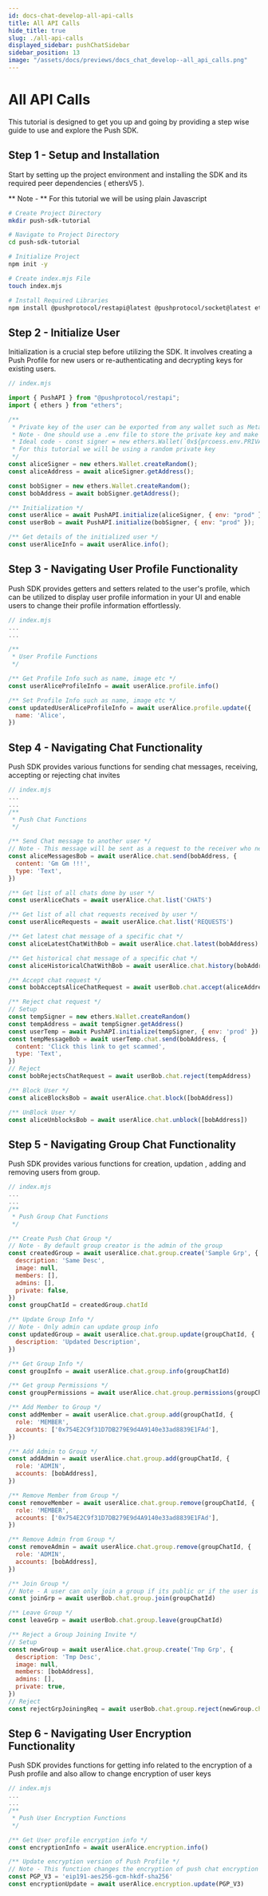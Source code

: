 ```yaml
---
id: docs-chat-develop-all-api-calls
title: All API Calls
hide_title: true
slug: ./all-api-calls
displayed_sidebar: pushChatSidebar
sidebar_position: 13
image: "/assets/docs/previews/docs_chat_develop--all_api_calls.png"
---
```


# All API Calls

This tutorial is designed to get you up and going by providing a step wise guide to use and explore the Push SDK.


<Head>
  <title>Push SDK APIs playground tutorial | Push Chat | Push Documentation</title>
</Head>


## Step 1 - Setup and Installation

Start by setting up the project environment and installing the SDK and its required peer dependencies ( ethersV5 ).

** Note - ** For this tutorial we will be using plain Javascript

<Tabs className="codetabs" groupId="code-examples">
  <TabItem value="js" attributes={{className: "codetab js"}} default>

```bash
# Create Project Directory
mkdir push-sdk-tutorial

# Navigate to Project Directory
cd push-sdk-tutorial

# Initialize Project
npm init -y

# Create index.mjs File
touch index.mjs

# Install Required Libraries
npm install @pushprotocol/restapi@latest @pushprotocol/socket@latest ethers@^5.7

```

  </TabItem>
</Tabs>

## Step 2 - Initialize User

Initialization is a crucial step before utilizing the SDK. It involves creating a Push Profile for new users or re-authenticating and decrypting keys for existing users.

<Tabs className="codetabs" groupId="code-examples">
  <TabItem value="js" attributes={{className: "codetab js"}} default>

```js
// index.mjs

import { PushAPI } from "@pushprotocol/restapi";
import { ethers } from "ethers";

/**
 * Private key of the user can be exported from any wallet such as Metamask
 * Note - One should use a .env file to store the private key and make sure it is not committed to the repository
 * Ideal code - const signer = new ethers.Wallet(`0x${prcoess.env.PRIVATE_KEY}`)
 * For this tutorial we will be using a random private key
 */
const aliceSigner = new ethers.Wallet.createRandom();
const aliceAddress = await aliceSigner.getAddress();

const bobSigner = new ethers.Wallet.createRandom();
const bobAddress = await bobSigner.getAddress();

/** Initialization */
const userAlice = await PushAPI.initialize(aliceSigner, { env: "prod" });
const userBob = await PushAPI.initialize(bobSigner, { env: "prod" });

/** Get details of the initialized user */
const userAliceInfo = await userAlice.info();
```

  </TabItem>
</Tabs>

## Step 3 - Navigating User Profile Functionality

Push SDK provides getters and setters related to the user's profile, which can be utilized to display user profile information in your UI and enable users to change their profile information effortlessly.

<Tabs className="codetabs" groupId="code-examples">
  <TabItem value="js" attributes={{className: "codetab js"}} default>

```js
// index.mjs
...
...

/**
 * User Profile Functions
 */

/** Get Profile Info such as name, image etc */
const userAliceProfileInfo = await userAlice.profile.info()

/** Set Profile Info such as name, image etc */
const updatedUserAliceProfileInfo = await userAlice.profile.update({
  name: 'Alice',
})
```

  </TabItem>
</Tabs>

## Step 4 - Navigating Chat Functionality

Push SDK provides various functions for sending chat messages, receiving, accepting or rejecting chat invites

<Tabs className="codetabs" groupId="code-examples">
  <TabItem value="js" attributes={{className: "codetab js"}} default>

```js
// index.mjs
...
...
/**
 * Push Chat Functions
 */

/** Send Chat message to another user */
// Note - This message will be sent as a request to the receiver who needs to accept or reject it
const aliceMessagesBob = await userAlice.chat.send(bobAddress, {
  content: 'Gm Gm !!!',
  type: 'Text',
})

/** Get list of all chats done by user */
const userAliceChats = await userAlice.chat.list('CHATS')

/** Get list of all chat requests received by user */
const userAliceRequests = await userAlice.chat.list('REQUESTS')

/** Get latest chat message of a specific chat */
const aliceLatestChatWithBob = await userAlice.chat.latest(bobAddress)

/** Get historical chat message of a specific chat */
const aliceHistoricalChatWithBob = await userAlice.chat.history(bobAddress)

/** Accept chat request */
const bobAcceptsAliceChatRequest = await userBob.chat.accept(aliceAddress)

/** Reject chat request */
// Setup
const tempSigner = new ethers.Wallet.createRandom()
const tempAddress = await tempSigner.getAddress()
const userTemp = await PushAPI.initialize(tempSigner, { env: 'prod' })
const tempMessageBob = await userTemp.chat.send(bobAddress, {
  content: 'Click this link to get scammed',
  type: 'Text',
})
// Reject
const bobRejectsChatRequest = await userBob.chat.reject(tempAddress)

/** Block User */
const aliceBlocksBob = await userAlice.chat.block([bobAddress])

/** UnBlock User */
const aliceUnblocksBob = await userAlice.chat.unblock([bobAddress])

```

  </TabItem>
</Tabs>

## Step 5 - Navigating Group Chat Functionality

Push SDK provides various functions for creation, updation , adding and removing users from group.

<Tabs className="codetabs" groupId="code-examples">
  <TabItem value="js" attributes={{className: "codetab js"}} default>

```js
// index.mjs
...
...
/**
 * Push Group Chat Functions
 */

/** Create Push Chat Group */
// Note - By default group creator is the admin of the group
const createdGroup = await userAlice.chat.group.create('Sample Grp', {
  description: 'Same Desc',
  image: null,
  members: [],
  admins: [],
  private: false,
})
const groupChatId = createdGroup.chatId

/** Update Group Info */
// Note - Only admin can update group info
const updatedGroup = await userAlice.chat.group.update(groupChatId, {
  description: 'Updated Description',
})

/** Get Group Info */
const groupInfo = await userAlice.chat.group.info(groupChatId)

/** Get group Permissions */
const groupPermissions = await userAlice.chat.group.permissions(groupChatId)

/** Add Member to Group */
const addMember = await userAlice.chat.group.add(groupChatId, {
  role: 'MEMBER',
  accounts: ['0x754E2C9f31D7DB279E9d4A9140e33ad8839E1FAd'],
})

/** Add Admin to Group */
const addAdmin = await userAlice.chat.group.add(groupChatId, {
  role: 'ADMIN',
  accounts: [bobAddress],
})

/** Remove Member from Group */
const removeMember = await userAlice.chat.group.remove(groupChatId, {
  role: 'MEMBER',
  accounts: ['0x754E2C9f31D7DB279E9d4A9140e33ad8839E1FAd'],
})

/** Remove Admin from Group */
const removeAdmin = await userAlice.chat.group.remove(groupChatId, {
  role: 'ADMIN',
  accounts: [bobAddress],
})

/** Join Group */
// Note - A user can only join a group if its public or if the user is invited to join the group
const joinGrp = await userBob.chat.group.join(groupChatId)

/** Leave Group */
const leaveGrp = await userBob.chat.group.leave(groupChatId)

/** Reject a Group Joining Invite */
// Setup
const newGroup = await userAlice.chat.group.create('Tmp Grp', {
  description: 'Tmp Desc',
  image: null,
  members: [bobAddress],
  admins: [],
  private: true,
})
// Reject
const rejectGrpJoiningReq = await userBob.chat.group.reject(newGroup.chatId)

```

  </TabItem>
</Tabs>

## Step 6 - Navigating User Encryption Functionality

Push SDK provides functions for getting info related to the encryption of a Push profile and also allow to change encryption of user keys

<Tabs className="codetabs" groupId="code-examples">
  <TabItem value="js" attributes={{className: "codetab js"}} default>

```js
// index.mjs
...
...
/**
 * Push User Encryption Functions
 */

/** Get User profile encryption info */
const encryptionInfo = await userAlice.encryption.info()

/** Update encryption version of Push Profile */
// Note - This function changes the encryption of push chat encryption keys and need to be called cautiously
const PGP_V3 = 'eip191-aes256-gcm-hkdf-sha256'
const encryptionUpdate = await userAlice.encryption.update(PGP_V3)

```

  </TabItem>
</Tabs>
